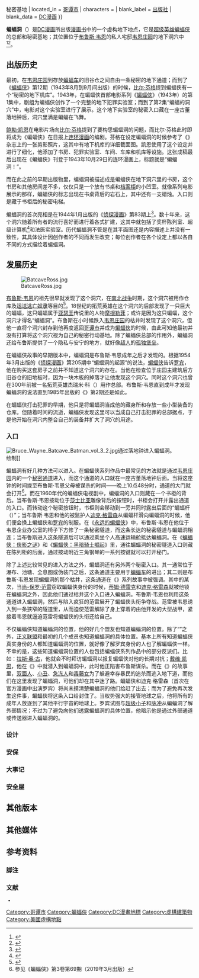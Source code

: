 {{NoteTA
|G1 = USComic
|G2 = Toponym
}}
{{Expand English|Batcave|time=2021-02-06T11:26:40+00:00}}
{{About|DC漫画所出版漫画书中的一个虚构地点}}
{{Infobox fictional location
| name        = 蝙蝠洞<br />{{lang|en|Batcave}}
| image       = File:Batcave of Batman.jpg
| image_size  = 280px
| caption     = 《蝙蝠侠》第2卷第1期中蝙蝠洞<br />{{Link-en|格雷格·卡普洛|Greg Capullo}}绘制<br />（2011年11月出版）
| source      = [[蝙蝠侠|蝙蝠侠]]
| creator     = {{Link-en|哈利·弗雷泽 (导演)|Harry Fraser (director)|哈利·弗雷泽}}
| genre       = [[超级英雄漫画|超级英雄漫画]]
| type        = 地下研究所{{\}}秘密基地
| located_in  = [[哥谭市|哥谭市]]
| characters  = {{Plain list|
* [[蝙蝠侠|蝙蝠侠]]
* [[羅賓_(漫畫)|罗宾]]
* [[阿尔弗莱德·潘尼沃斯|阿尔弗莱德·潘尼沃斯]]
* 哈罗德·奥纳特（{{lang|en|Harold Allnut}}）
* {{Link-en|蝙蝠狗艾斯|Ace the Bat-Hound}}
* [[蝙蝠女孩|蝙蝠女孩]]
* {{Link-en|局外人 (漫画)|Outsiders (comics)|局外人}}
}}
| blank_label = [[:Category:漫畫出版社|出版社]]
| blank_data  = [[DC漫画|DC漫画]]
}}

'''蝙蝠洞'''（{{Lang-en|Batcave}}）是[[DC漫画|DC漫画]]所出版[[美国漫画书|漫画书]]中的一个虚构地下地点，它是[[超级英雄|超级英雄]][[蝙蝠侠|蝙蝠侠]]的总部和秘密基地；其位置位于[[布鲁斯·韦恩|布鲁斯·韦恩]]的私人宅邸[[韦恩庄园|韦恩庄园]]的地下洞穴中<ref>{{harvnb|Beatty|Wallace|Greenburger|2008|pp=40-44}}</ref><ref>{{harvnb|Beatty|Wallace|Greenburger|2008|p=133}}</ref>。

== 出版历史 ==
最初，在[[韦恩庄园|韦恩庄园]]到存放[[蝙蝠车|蝙蝠车]]的旧谷仓之间自由一条秘密的地下通道；而到了《[[蝙蝠侠_(漫画书)|蝙蝠侠]]》第12期（1943年8月到9月间出版）的时候，[[比尔·芬格|比尔·芬格]]提到蝙蝠侠有一个“秘密的地下机库”。1943年，在蝙蝠侠首部电影系列《[[蝙蝠俠_(1943年電影)|蝙蝠侠]]》（1943年）的第1集中，剧组为蝙蝠侠创作了一个完整的地下犯罪实验室；而到了第2集“蝙蝠的洞穴”中，电影对这个实验室进行了展示。这个地下实验室的秘密入口藏在一座古董落地钟后，洞穴里满是蝙蝠在飞舞。

[[鲍勃·凯恩|鲍勃·凯恩]]在电影片场向[[比尔·芬格|比尔·芬格]]提到了要构思蝙蝠洞的问题，而比尔·芬格此时即将成为《蝙蝠侠》在日报上[[连环漫画|连环漫画]]的编剧。芬格在设定蝙蝠洞的时候参考了《{{Link-en|大众机械|Popular Mechanics}}》杂志上的一张剪影照片，这其中有地下机库的详细截面图。凯恩使用了这个设定并进行了细化，他添加了书房、犯罪实验室、车间、车库和机库等设施。这张成稿最后出现在《蝙蝠侠》刊登于1943年10月29日的连环漫画上，标题就是“蝙蝠洞！”。

而在此之前的早期出版物里，蝙蝠洞被描述成是蝙蝠侠在地下洞穴里的书房，这个书房和其他房间差不多，仅仅只是一个放有书桌和[[档案柜|档案柜]]的小凹室。就像系列电影展示的那样，蝙蝠侠的标志出现在书桌背后的岩石上，其中还有一支蜡烛。入口则是藏于书柜后的秘密电梯。

蝙蝠洞的首次亮相是在1944年1月出版的《[[侦探漫画|侦探漫画]]》第83期上<ref>{{cite book |author1=[[鲍勃·凯恩|Bob Kane]] |title=Batman Dailies: 1943-1944 |year=1990 |publisher=Kitchen Sink Press |isbn=9780878161195 |url=https://books.google.com/books?id=IJWlOAAACAAJ |accessdate=2021-02-06}}</ref>。数十年来，这个洞穴随着所有者的流行喜好而进行着各式扩建，这其中就包括了奖杯陈列室、超级计算机<ref>{{cite web |author1=Keith Wagstaff |title=9 Examples of Improbable Superhero Technology |url=https://techland.time.com/2012/07/19/9-examples-of-improbable-superhero-technology/slide/batcomputer/ |publisher=[[时代周刊|TIME]] |accessdate=2021-02-06 |date=2012-07-16 |archive-date=2015-01-29 |archive-url=https://web.archive.org/web/20150129011852/http://techland.time.com/2012/07/19/9-examples-of-improbable-superhero-technology/slide/batcomputer/ |dead-url=no }}</ref>和法医实验室。历代蝙蝠洞不管是在其平面图还是内容描述上并没有一致性，其具体设计因创作者的不同而发生改变；每位创作者在各个设定上都以各自不同的方式描绘着蝙蝠洞。

== 发展历史 ==
[[File:BatcaveRoss.jpg|thumb]]

[[布鲁斯·韦恩|布鲁斯·韦恩]]的祖先很早就发现了这个洞穴，在[[南北战争|南北战争]]时期，这个洞穴被用作仓库及[[地下鐵路_(秘密結社)|运送逃亡奴隶]]等目的<ref>{{cite book |author1=Michael Fleisher |author2=Janet E. Lincoln |title=The Encyclopedia of Comic Book Heroes: Batman |date=1976 |publisher=Macmillan |location=[[纽约市|New York]] |isbn=9780025387003 |pages=44–52 |edition=1st Edition |url=https://archive.org/details/encyclopediaofco01flei/page/44/mode/2up |accessdate=2021-02-06}}</ref>。18世纪的拓荒英雄{{Link-en|战斧 (漫画)|Tomahawk (comics)|战斧}}在这个洞穴的后部发现了一只巨大的蝙蝠，这只蝙蝠属于[[亚瑟王|亚瑟王]]传说里的人物[[摩根勒菲|摩根勒菲]]；或许是因为这只蝙蝠，这个洞穴才得名“蝙蝠洞”。布鲁斯在小时候跌入[[韦恩庄园|韦恩庄园]]的枯井时发现了这个洞穴，但他一直将个洞穴封存到他再度返回[[哥谭市|哥谭市]]并成为[[蝙蝠侠|蝙蝠侠]]的时候，由此可知他最初并没有打算将这个洞穴视为自己的秘密行动基地。除了蝙蝠侠总部的作用外，蝙蝠洞还给布鲁斯提供了一个隐私与安宁的地方，就好像[[超人|超人]]的[[孤独堡垒|孤独堡垒]]。

在蝙蝠侠故事的早期版本中，蝙蝠洞是布鲁斯·韦恩成年之后才发现的。根据1954年3月出版的《[[侦探漫画|侦探漫画]]》第205期中“蝙蝠洞的起源”的说法，[[蝙蝠侠|蝙蝠侠]]告诉[[罗宾_(漫画)|罗宾]]，他在购买这套房子之前并不知道这个洞穴的存在。当他在检查位于庄园主建筑后方旧谷仓的旧地板时，因为一块木板的掉落才让他发现这个洞穴。同时这个洞穴也曾在300年前被一名拓荒英雄杰瑞米·科（{{lang|en|Jeremy Coe}}）用作总部。布鲁斯·韦恩直到成年才发现蝙蝠洞的说法直到1985年出版的《{{Link-en|DC宇宙名人录|Who's Who in the DC Universe}}》第2期还是如此。

在蝙蝠侠打击犯罪的早期，他只是将蝙蝠洞当成他的藏身所和存放一些小型装备的仓库。但随着时间的流逝，蝙蝠侠发现这里可以当成自己打击犯罪的总部据点，于是他开始在洞穴内整合自己的装备并扩大了洞穴的用途。

=== 入口 ===
[[File:Bruce_Wayne_Batcave_Batman_vol_3_2.jpg|thumb]]通过落地钟进入蝙蝠洞。<br />{{Link-en|大卫·芬奇 (漫画家)|David Finch (comics)|大卫·芬奇}}绘制]]

蝙蝠洞有好几种方法可以进入。在蝙蝠侠系列作品中最常见的方法就是通过[[韦恩庄园|韦恩庄园]]内的一个[[秘密通道|秘密通道]]进入，而这个通道的入口就在一座古董落地钟后面。当将这座钟的时间拨至布鲁斯·韦恩父母被谋杀的时间——晚上10点48分时，通道的大门就会打开<ref>参见《蝙蝠侠》第3卷第69期（2019年3月出版）</ref>。而在1960年代的蝙蝠侠电视剧中，蝙蝠洞的入口则藏在一个书柜的背后。当布鲁斯·韦恩按动位于[[莎士比亚|莎士比亚]]雕像背后的按钮时，书柜会打开并露出通道的入口。而转动这个秘密按钮时，书柜则会移动到一旁并同时露出后面的“蝙蝠杆（{{lang|en|Bat-Poles}}）”；当布鲁斯·韦恩和他的被监护人[[迪克·格雷森|迪克·格雷森]]从蝙蝠杆滑向蝙蝠洞的时候，他们便会换上蝙蝠侠和[[羅賓_(漫畫)|罗宾]]的制服。在《[[永远的蝙蝠侠|永远的蝙蝠侠]]》中，布鲁斯·韦恩在他位于韦恩企业办公室的椅子下方修了一条秘密隧道，而这条长达{{Convert|1|mi|km}}的秘密隧道与蝙蝠洞相连；当布鲁斯进入这条隧道后可以通过乘坐个人高速运输舱抵达蝙蝠洞。在《[[蝙蝠侠：侠影之谜|蝙蝠侠：侠影之谜]]》和《[[蝙蝠侠：黑暗骑士崛起|蝙蝠侠：黑暗骑士崛起]]》里，通往蝙蝠洞的秘密隧道入口则藏在陈列柜的后面，通过按动附近三角钢琴的一系列按键就可以打开秘门。

除了上述比较常见的进入方法之外，蝙蝠洞还有另外两个秘密入口。其一通常位于瀑布、池塘、全息图或伪装门之后，这条通道主要用于[[蝙蝠车|蝙蝠车]]的进出；其二则是布鲁斯·韦恩发现蝙蝠洞的那个枯井，这条通道在《{{Link-en|蝙蝠侠：骑士陨落|Batman: Knightfall}}》系列故事中被强调。其中的某次，当[[死亡天使_(DC漫畫)|尚-保罗·范雷]]窃取蝙蝠侠身份的时候，[[蒂姆·德雷克|蒂姆·德雷克]]和[[迪克·格雷森|迪克·格雷森]]就被他锁在蝙蝠洞之外，因此他们通过枯井这个入口进入蝙蝠洞。布鲁斯·韦恩也利用这条通道进入蝙蝠洞，然后与陷入疯狂的范雷展开了蝙蝠侠头衔争夺战。范雷被韦恩诱入到一条狭窄的隧道里，从而迫使范雷解除了身上穿着的由他开发的大型战甲，紧接着韦恩就逼迫范雷将蝙蝠侠的头衔还给自己。

不仅蝙蝠侠知道蝙蝠洞的位置，他的好几个盟友也知道蝙蝠洞的位置。除了“{{Link-en|蝙蝠家族|Batman Family}}”之外，[[正义联盟|正义联盟]]和最初{{Link-en|局外人 (漫画)|Outsiders (comics)|局外人}}的几个成员也知道蝙蝠洞的具体位置。基本上所有知道蝙蝠侠真实身份的人都知道蝙蝠洞的位置，就好像了解罗宾身份的人也了解蝙蝠侠一样。不幸的是，这些知道蝙蝠洞位置的人也包括蝙蝠侠系列作品中的部分反派们。比如：[[拉斯·奥·古|拉斯·奥·古]]，他就会不时拜访蝙蝠洞以报复蝙蝠侠对他的长期对抗；[[戴维·凯恩_(漫画)|戴维·凯恩]]，他在《{{Link-en|布鲁斯·韦恩：逃犯|Bruce Wayne: Fugitive}}》中就潜入到蝙蝠洞中，此时他正陷害布鲁斯谋杀。而在《{{Link-en|蝙蝠侠：黑暗胜利|Batman: Dark Victory}}》的故事里，[[双面人|双面人]]、[[小丑_(角色)|小丑]]、[[急冻人|急冻人]]和[[毒藤女|毒藤女]]为了躲避幸存暴民的追杀而逃入地下道，而他们在这里发现了蝙蝠洞，可他们却在其中迷了路。蝙蝠侠和迪克·格雷森（首次在官方漫画中出演罗宾）将尚未摸清楚蝙蝠洞的他们给赶了出去；而为了避免再次发生这件事，蝙蝠侠将这条入口给封住了。当权势强大的{{Link-en|疯人院博士|Doctor Bedlam}}接管地球之后，他将所有的成年人放逐到了其他平行宇宙的地球上。罗宾试图与[[康·艾爾|超级小子]]和[[巴特·艾伦|脉冲]]从蝙蝠洞了解外部情况；不过为了避免向他们透露蝙蝠洞的具体位置，他暗示他是通过外部通道或传送器进入蝙蝠洞的。

=== 设计 ===

=== 安保 ===

=== 大事记 ===

=== 安全屋 ===

== 其他版本 ==

== 其他媒体 ==

== 参考资料 ==
=== 脚注 ===
{{ReflistH}}
{{Reflist|2}}
{{ReflistF}}

=== 文献 ===
<small>
* {{cite book |last1=Beatty |first1=Scott |last2=Wallace |first2=Daniel |last3=Greenburger |first3=Robert |title=The DC Comics Encyclopedia: The Definitive Guide to the Characters of the DC Universe |url=https://books.google.com/books?id=xls5zQEACAAJ |language=en |edition=2nd Edition (Revision) |location=Lodon |publisher=[[多林金德斯利|Dorling Kindersley]] |year=2008 |isbn=9780756641191 |oclc=213309017 }}
</small>

{{蝙蝠俠}}
{{Portal bar|ACG|电影|电视剧|电子游戏}}
{{DEFAULTSORT:Batcave}}

[[Category:哥谭市|Category:哥谭市]]
[[Category:蝙蝠俠|Category:蝙蝠俠]]
[[Category:DC漫畫地標|Category:DC漫畫地標]]
[[Category:虛構建築物|Category:虛構建築物]]
[[Category:美國虛構地點|Category:美國虛構地點]]